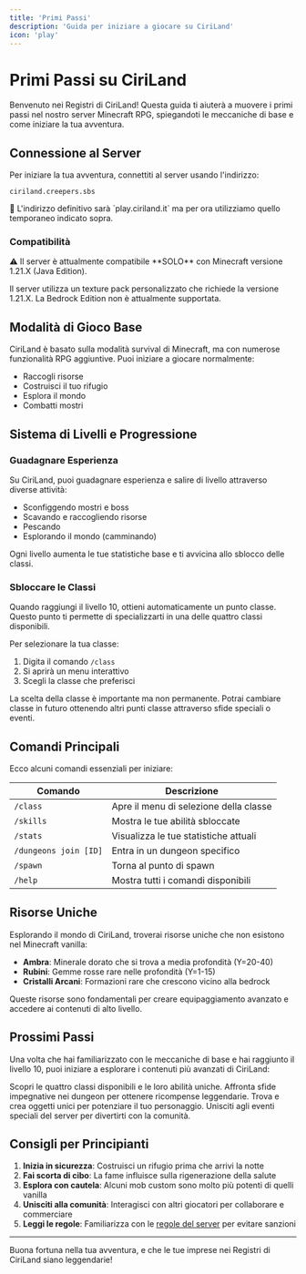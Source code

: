 ```yaml
---
title: 'Primi Passi'
description: 'Guida per iniziare a giocare su CiriLand'
icon: 'play'
---
```


# Primi Passi su CiriLand

Benvenuto nei Registri di CiriLand! Questa guida ti aiuterà a muovere i primi passi nel nostro server Minecraft RPG, spiegandoti le meccaniche di base e come iniziare la tua avventura.

## Connessione al Server

Per iniziare la tua avventura, connettiti al server usando l'indirizzo:

```
ciriland.creepers.sbs
```

<Note>
🔄 L'indirizzo definitivo sarà `play.ciriland.it` ma per ora utilizziamo quello temporaneo indicato sopra.
</Note>

### Compatibilità

<Warning>
⚠️ Il server è attualmente compatibile **SOLO** con Minecraft versione 1.21.X (Java Edition).
</Warning>

Il server utilizza un texture pack personalizzato che richiede la versione 1.21.X. La Bedrock Edition non è attualmente supportata.

## Modalità di Gioco Base

CiriLand è basato sulla modalità survival di Minecraft, ma con numerose funzionalità RPG aggiuntive. Puoi iniziare a giocare normalmente:

- Raccogli risorse
- Costruisci il tuo rifugio
- Esplora il mondo
- Combatti mostri

## Sistema di Livelli e Progressione

### Guadagnare Esperienza

Su CiriLand, puoi guadagnare esperienza e salire di livello attraverso diverse attività:

- Sconfiggendo mostri e boss
- Scavando e raccogliendo risorse
- Pescando
- Esplorando il mondo (camminando)

Ogni livello aumenta le tue statistiche base e ti avvicina allo sblocco delle classi.

### Sbloccare le Classi

Quando raggiungi il livello 10, ottieni automaticamente un punto classe. Questo punto ti permette di specializzarti in una delle quattro classi disponibili.

Per selezionare la tua classe:
1. Digita il comando `/class`
2. Si aprirà un menu interattivo
3. Scegli la classe che preferisci

<Note>
La scelta della classe è importante ma non permanente. Potrai cambiare classe in futuro ottenendo altri punti classe attraverso sfide speciali o eventi.
</Note>

## Comandi Principali

Ecco alcuni comandi essenziali per iniziare:

| Comando | Descrizione |
|---------|-------------|
| `/class` | Apre il menu di selezione della classe |
| `/skills` | Mostra le tue abilità sbloccate |
| `/stats` | Visualizza le tue statistiche attuali |
| `/dungeons join [ID]` | Entra in un dungeon specifico |
| `/spawn` | Torna al punto di spawn |
| `/help` | Mostra tutti i comandi disponibili |

## Risorse Uniche

Esplorando il mondo di CiriLand, troverai risorse uniche che non esistono nel Minecraft vanilla:

- **Ambra**: Minerale dorato che si trova a media profondità (Y=20-40)
- **Rubini**: Gemme rosse rare nelle profondità (Y=1-15)
- **Cristalli Arcani**: Formazioni rare che crescono vicino alla bedrock

Queste risorse sono fondamentali per creare equipaggiamento avanzato e accedere ai contenuti di alto livello.

## Prossimi Passi

Una volta che hai familiarizzato con le meccaniche di base e hai raggiunto il livello 10, puoi iniziare a esplorare i contenuti più avanzati di CiriLand:

<CardGroup cols={2}>
  <Card title="Scegli la Tua Classe" icon="user" href="/minecraft-rpg/classes">
    Scopri le quattro classi disponibili e le loro abilità uniche.
  </Card>
  <Card title="Esplora i Dungeon" icon="dungeon" href="/minecraft-rpg/dungeons">
    Affronta sfide impegnative nei dungeon per ottenere ricompense leggendarie.
  </Card>
  <Card title="Colleziona Oggetti Rari" icon="gem" href="/minecraft-rpg/items-resources">
    Trova e crea oggetti unici per potenziare il tuo personaggio.
  </Card>
  <Card title="Partecipa agli Eventi" icon="calendar" href="/minecraft-rpg/events">
    Unisciti agli eventi speciali del server per divertirti con la comunità.
  </Card>
</CardGroup>

## Consigli per Principianti

1. **Inizia in sicurezza**: Costruisci un rifugio prima che arrivi la notte
2. **Fai scorta di cibo**: La fame influisce sulla rigenerazione della salute
3. **Esplora con cautela**: Alcuni mob custom sono molto più potenti di quelli vanilla
4. **Unisciti alla comunità**: Interagisci con altri giocatori per collaborare e commerciare
5. **Leggi le regole**: Familiarizza con le [regole del server](/minecraft-rpg/rules) per evitare sanzioni

---

Buona fortuna nella tua avventura, e che le tue imprese nei Registri di CiriLand siano leggendarie!
